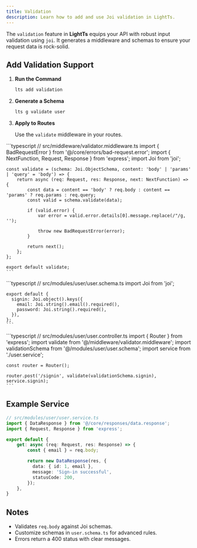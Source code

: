```yaml
---
title: Validation
description: Learn how to add and use Joi validation in LightTs.
---
```



The `validation` feature in **LightTs** equips your API with robust input validation using `joi`. It generates a middleware and schemas to ensure your request data is rock-solid.

## Add Validation Support

<Steps>

1. **Run the Command**

   ```bash
   lts add validation
   ```

2. **Generate a Schema**

   ```bash
   lts g validate user
   ```

3. **Apply to Routes**

   Use the `validate` middleware in your routes.

</Steps>

<Tabs>
  <TabItem label="Middleware">
    ```typescript
    // src/middleware/validator.middleware.ts
    import { BadRequestError } from '@/core/errors/bad-request.error';
    import { NextFunction, Request, Response } from 'express';
    import Joi from 'joi';

    const validate = (schema: Joi.ObjectSchema, content: 'body' | 'params' | 'query' = 'body') => {
        return async (req: Request, res: Response, next: NextFunction) => {
            const data = content == 'body' ? req.body : content == 'params' ? req.params : req.query;
            const valid = schema.validate(data);

            if (valid.error) {
                var error = valid.error.details[0].message.replace(/"/g, '');

                throw new BadRequestError(error);
            }

            return next();
        };
    };

    export default validate;
    ```
  </TabItem>
  <TabItem label="Schema">
    ```typescript
    // src/modules/user/user.schema.ts
    import Joi from 'joi';

    export default {
      signin: Joi.object().keys({
        email: Joi.string().email().required(),
        password: Joi.string().required(),
      }),
    };
    ```
  </TabItem>
  <TabItem label="Controller">
    ```typescript
    // src/modules/user/user.controller.ts
    import { Router } from 'express';
    import validate from '@/middleware/validator.middleware';
    import validationSchema from '@/modules/user/user.schema';
    import service from './user.service';

    const router = Router();

    router.post('/signin', validate(validationSchema.signin), service.signin);
    ```
  </TabItem>
</Tabs>

## Example Service

```typescript
// src/modules/user/user.service.ts
import { DataResponse } from '@/core/responses/data.response';
import { Request, Response } from 'express';

export default {
    get: async (req: Request, res: Response) => {
        const { email } = req.body;

        return new DataResponse(res, {
          data: { id: 1, email },
          message: 'Sign-in successful',
          statusCode: 200,
        });
    },
}
```

## Notes

- Validates `req.body` against Joi schemas.
- Customize schemas in `user.schema.ts` for advanced rules.
- Errors return a 400 status with clear messages.

<LinkCard title="See Validation in Action" href="../../examples/" description="Try a validated sign-in route example." />